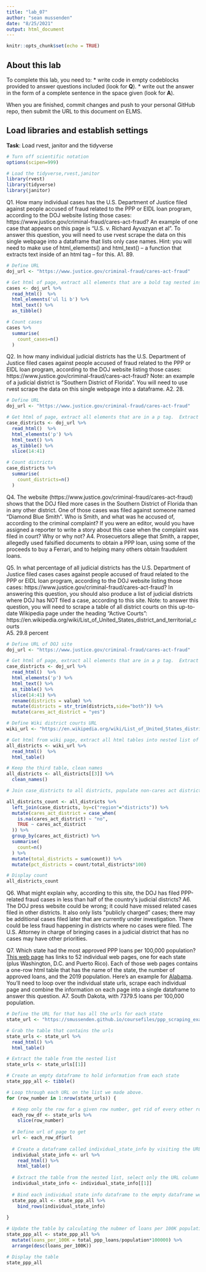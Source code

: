 ```yaml
---
title: "lab_07"
author: "sean mussenden"
date: "8/25/2021"
output: html_document
---
```


```r
knitr::opts_chunk$set(echo = TRUE)
```

## About this lab

To complete this lab, you need to:
* write code in empty codeblocks provided to answer questions included (look for **Q**).
* write out the answer in the form of a complete sentence in the space given (look for **A**).

When you are finished, commit changes and push to your personal GitHub repo, then submit the URL to this document on ELMS.

## Load libraries and establish settings
**Task**: Load rvest, janitor and the tidyverse
```r
# Turn off scientific notation
options(scipen=999)

# Load the tidyverse,rvest,janitor
library(rvest)
library(tidyverse)
library(janitor)
```


Q1. How many individual cases has the U.S. Department of Justice filed against people accused of fraud related to the PPP or EIDL loan program, according to the DOJ website listing those cases: https://www.justice.gov/criminal-fraud/cares-act-fraud?  An example of one case that appears on this page is "U.S. v. Richard Ayvazyan et al". To answer this question, you will need to use rvest scrape the data on this single webpage into a dataframe that lists only case names. Hint: you will need to make use of html_elements() and html_text() -- a function that extracts text inside of an html tag -- for this.
A1. 89.

```r
# Define URL
doj_url <- "https://www.justice.gov/criminal-fraud/cares-act-fraud"

# Get html of page, extract all elements that are a bold tag nested inside of an li tag nested inside a ul tag.  Extract the text, turn it into a dataframe, then count the number of rows.  
cases <- doj_url %>%
  read_html()  %>%
  html_elements('ul li b') %>%
  html_text() %>%
  as_tibble() 

# Count cases
cases %>%
  summarise(
    count_cases=n()
  )
```

Q2. In how many individual judicial districts has the U.S. Department of Justice filed cases against people accused of fraud related to the PPP or EIDL loan program, according to the DOJ website listing those cases: https://www.justice.gov/criminal-fraud/cares-act-fraud?  Note: an example of a judicial district is "Southern District of Florida". You will need to use rvest scrape the data on this single webpage into a dataframe.
A2. 28.

```r
# Define URL
doj_url <- "https://www.justice.gov/criminal-fraud/cares-act-fraud"

# Get html of page, extract all elements that are in a p tag.  Extract the text, turn it into a dataframe, keep only rows 14 and up, then count the number of rows.  
case_districts <- doj_url %>%
  read_html()  %>%
  html_elements('p') %>%
  html_text() %>%
  as_tibble() %>%
  slice(14:41) 

# Count districts
case_districts %>%
  summarise(
    count_districts=n()
  )
```

Q4. The website (https://www.justice.gov/criminal-fraud/cares-act-fraud) shows that the DOJ filed more cases in the Southern District of Florida than in any other district. One of those cases was filed against someone named "Diamond Blue Smith". Who is Smith, and what was he accused of, according to the criminal complaint? If you were an editor, would you have assigned a reporter to write a story about this case when the complaint was filed in court? Why or why not?
A4. Prosecuetors allege that Smith, a rapper, allegedly used falsified documents to obtain a PPP loan, using some of the proceeds to buy a Ferrari, and to helping many others obtain fraudulent loans.  

Q5. In what percentage of all judicial districts has the U.S. Department of Justice filed cases cases against people accused of fraud related to the PPP or EIDL loan program, according to the DOJ website listing those cases: https://www.justice.gov/criminal-fraud/cares-act-fraud? In answering this question, you should also produce a list of judicial districts where DOJ has NOT filed a case, according to this site.  Note: to answer this question, you will need to scrape a table of all district courts on this up-to-date Wikipedia page under the heading "Active Courts": https://en.wikipedia.org/wiki/List_of_United_States_district_and_territorial_courts  
A5. 29.8 percent


```r
# Define URL of DOJ site
doj_url <- "https://www.justice.gov/criminal-fraud/cares-act-fraud"

# Get html of page, extract all elements that are in a p tag.  Extract the text, turn it into a dataframe, keep only rows 14 and up, change name of value column to districts, clean whitespace that will prevent a proper join, create a column indicating that anything on this is a cares act district.
case_districts <- doj_url %>%
  read_html()  %>%
  html_elements('p') %>%
  html_text() %>%
  as_tibble() %>%
  slice(14:41) %>%
  rename(districts = value) %>%
  mutate(districts = str_trim(districts,side="both")) %>%
  mutate(cares_act_district = "yes")

# Define Wiki district courts URL
wiki_url <- "https://en.wikipedia.org/wiki/List_of_United_States_district_and_territorial_courts"

# Get html from wiki page, extract all html tables into nested list of dataframes
all_districts <- wiki_url %>%
  read_html()  %>%
  html_table() 

# Keep the third table, clean names
all_districts <- all_districts[[3]] %>%
  clean_names()

# Join case_districts to all districts, populate non-cares act districts with no, group and count by cares act district column, create a column with total districts, then calculate percentage. 

all_districts_count <- all_districts %>%
  left_join(case_districts, by=c("region"="districts")) %>%
  mutate(cares_act_district = case_when(
    is.na(cares_act_district) ~ "no",
    TRUE ~ cares_act_district
  )) %>%
  group_by(cares_act_district) %>%
  summarise(
    count=n()
  ) %>%
  mutate(total_districts = sum(count)) %>%
  mutate(pct_districts = count/total_districts*100)

# Display count
all_districts_count
```
Q6. What might explain why, according to this site, the DOJ has filed PPP-related fraud cases in less than half of the country's judicial districts? 
A6. The DOJ press website could be wrong; it could have missed related cases filed in other districts. It also only lists "publicly charged" cases; there may be additional cases filed later that are currently under investigation. There could be less fraud happening in districts where no cases were filed. The U.S. Attorney in charge of bringing cases in a judicial district that has no cases may have other priorities.  

Q7. Which state had the most approved PPP loans per 100,000 population? [This web page](https://smussenden.github.io/coursefiles/ppp_scraping_example/index.html) has links to 52 individual web pages, one for each state (plus Washington, D.C. and Puerto Rico). Each of those web pages contains a one-row html table that has the name of the state, the number of approved loans, and the 2019 population. Here's an example for [Alabama](https://smussenden.github.io/coursefiles/ppp_scraping_example/states/alabama.html). You'll need to loop over the individual state urls, scrape each individual page and combine the information on each page into a single dataframe to answer this question. 
A7. South Dakota, with 7379.5 loans per 100,000 population.
```r

# Define the URL for that has all the urls for each state
state_url <- "https://smussenden.github.io/coursefiles/ppp_scraping_example/index.html"

# Grab the table that contains the urls
state_urls <- state_url %>%
  read_html() %>%
  html_table()

# Extract the table from the nested list
state_urls <- state_urls[[1]] 

# Create an empty dataframe to hold information from each state
state_ppp_all <- tibble()

# Loop through each URL on the list we made above.
for (row_number in 1:nrow(state_urls)) {

  # Keep only the row for a given row number, get rid of every other row
  each_row_df <- state_urls %>%
    slice(row_number)
  
  # Define url of page to get
  url <- each_row_df$url
  
  # Create a dataframe called individual_state_info by visiting the URL for a state, read in the html, and extract the table as a nested list. 
  individual_state_info <- url %>%
    read_html() %>%
    html_table()
  
  # Extract the table from the nested list, select only the URL column and turn it into a proper list. 
  individual_state_info <- individual_state_info[[1]]
  
  # Bind each individual state info dataframe to the empty dataframe we created above
  state_ppp_all <- state_ppp_all %>%
    bind_rows(individual_state_info)
  
}

# Update the table by calculating the nubmer of loans per 100K population
state_ppp_all <- state_ppp_all %>%
  mutate(loans_per_100K = total_ppp_loans/population*100000) %>%
  arrange(desc(loans_per_100K))

# Display the table
state_ppp_all

```
